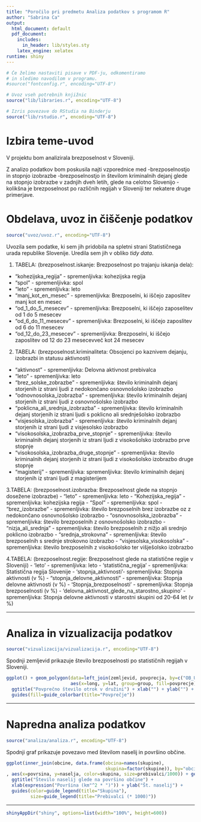 ```yaml
---
title: "Poročilo pri predmetu Analiza podatkov s programom R"
author: "Sabrina Ca"
output:
  html_document: default
  pdf_document:
    includes:
      in_header: lib/styles.sty
    latex_engine: xelatex
runtime: shiny
---
```


```r
# Če želimo nastaviti pisave v PDF-ju, odkomentiramo
# in sledimo navodilom v programu.
#source("fontconfig.r", encoding="UTF-8")

# Uvoz vseh potrebnih knjižnic
source("lib/libraries.r", encoding="UTF-8")
```

```r
# Izris povezave do RStudia na Binderju
source("lib/rstudio.r", encoding="UTF-8")
```

# Izbira teme-uvod

V projektu bom analizirala brezposelnost v Sloveniji.

Z analizo podatkov bom poskusila najti vzporednice med 
-brezposelnostjo in stopnjo izobrazbe 
-brezposelnostjo in številom kriminalnih dejanj glede na stopnjo izobrazbe v zadnjih dveh letih, glede na celotno Slovenijo
-kolikšna je brezposelnost po različnih regijah v Sloveniji
ter nekatere druge primerjave.


# Obdelava, uvoz in čiščenje podatkov

```r
source("uvoz/uvoz.r", encoding="UTF-8")
```

Uvozila sem podatke, ki sem jih pridobila na spletni strani Statističnega urada republike Slovenije.
Uredila sem jih v obliko *tidy data*.


1. TABELA: (brezposelnost.iskanje: Brezposelnost po trajanju iskanja dela):

- "kohezijska_regija" - spremenljivka: kohezijska regija
- "spol" - spremenljivka: spol
- "leto" - spremenljivka: leto
- "manj_kot_en_mesec" - spremenljivka: Brezposelni, ki iščejo zaposlitev manj kot en mesec
- "od_1_do_5_mesecev" - spremenljivka: Brezposelni, ki iščejo zaposelitev od 1 do 5 mesecev
- "od_6_do_11_mesecev" - spremenljivka: Brezposelni, ki iščejo zaposlitev od 6 do 11 mesecev
- "od_12_do_23_mesecev" - spremenljivka: Brezposelni, ki iščejo zaposlitev od 12 do 23 mesecevveč kot 24 mesecev


2. TABELA: (brezposelnost.kriminaliteta: Obsojenci po kaznivem dejanju, izobrazbi in statusu aktivnosti)

- "aktivnost" - spremenljivka: Delovna aktivnost prebivalca
- "leto" - spremenljivka: leto
- "brez_solske_zobrazbe" - spremenljivka: število kriminalnih dejanj storjenih iz strani ljudi z nedokončano osnovnošolsko izobrazbo
- "odnovnosolska_izobrazba" - spremenljivka: število kriminalnih dejanj storjenih iz strani ljudi z osnovnošolsko izobrazbo
- "poklicna_ali_srednja_izobrazba" - spremenljivka: število kriminalnih dejanj storjenih iz strani ljudi s poklicno ali srednješolsko izobrazbo
- "visjesolska_izobrazba" - spremenljivka: število kriminalnih dejanj storjenih iz strani ljudi z visjesolsko izobrazbo
- "visokosolska_izobrazba_prve_stopnje" - spremenljivka: število kriminalnih dejanj storjenih iz strani ljudi z visokošolsko izobrazbo prve stopnje
- "visokosolska_izobrazba_druge_stopnje" - spremenljivka: število kriminalnih dejanj storjenih iz strani ljudi z visokošolsko izobrazbo druge stopnje
- "magisterij" - spremenljivka: spremenljivka: število kriminalnih dejanj storjenih iz strani ljudi z magisterijem


3.TABELA: (brezposelnost.izobrazba: Brezposelnost glede na stopnjo dosežene izobrazbe)
- "leto" - spremenljivka: leto
- "Kohezijska_regija" - spremenljivka: kohezijska regija
- "Spol" - spremenljivka:  spol
- "brez_izobrazbe" - spremenljivka: število brezposelnih brez izobrazbe oz z nedokončano osnovnošolsko izobrazbo
- "osnovnosolska_izobrazba" - spremenljivka: število brezposelnih z osnovnošolsko izobrazbo
- "nizja_ali_srednja" - spremenljivka: število brezposelnih z nižjo ali srednjo poklicno izobrazbo
- "srednja_strokovna" - spremenljivka: število brezposelnih s srednje strokovno izobrazbo
- "visjesolska_visokosolska" - spremenljivka: število brezposelnih z visokošolsko ter višješolsko izobrazbo


4.TABELA: (brezposelnost.regije: Brezposelnost glede na statistične regije v Sloveniji)
- 'leto' - spremenljivka: leto
- 'statistična_regija' - spremenljivka: Statistična regija Slovenije
- 'stopnja_aktivnosti'- spremenljivka: Stopnja aktivnosti (v %)
- "stopnja_delovne_aktivnosti" - spremenljivka: Stopnja delovne aktivnosti (v %)
- 'Stopnja_brezposelnosti' - spremenljivka: Stopnja brezposelnosti (v %)
- 'delovna_aktivnost_glede_na_starostno_skupino' - spremenljivka: Stopnja delovne aktivnosti v starostni skupini od 20-64 let (v %)



***

# Analiza in vizualizacija podatkov


```r
source("vizualizacija/vizualizacija.r", encoding="UTF-8")
```

Spodnji zemljevid prikazuje število brezposelnosti po statističnih regijah v Sloveniji.


```r
ggplot() + geom_polygon(data=left_join(zemljevid, povprecja, by=c("OB_UIME"="obcina")),
                        aes(x=long, y=lat, group=group, fill=povprecje)) +
  ggtitle("Povprečno število otrok v družini") + xlab("") + ylab("") +
  guides(fill=guide_colorbar(title="Povprečje"))
```

***

# Napredna analiza podatkov

```r
source("analiza/analiza.r", encoding="UTF-8")
```

Spodnji graf prikazuje povezavo med številom naselij in površino občine.

```r
ggplot(inner_join(obcine, data.frame(obcina=names(skupine),
                                     skupina=factor(skupine)), by="obcina")
, aes(x=povrsina, y=naselja, color=skupina, size=prebivalci/1000)) + geom_point() +
  ggtitle("Število naselij glede na površino občine") +
  xlab(expression("Površina (km"^2 * ")")) + ylab("Št. naselij") +
  guides(color=guide_legend(title="Skupina"),
         size=guide_legend(title="Prebivalci (* 1000)"))
```

***

```r
shinyAppDir("shiny", options=list(width="100%", height=600))
```
